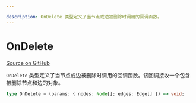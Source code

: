 ```yaml
---

description: OnDelete 类型定义了当节点或边被删除时调用的回调函数。
---
```


# OnDelete

[Source on GitHub](https://github.com/xyflow/xyflow/blob/main/packages/react/src/types/general.ts#L59)

`OnDelete` 类型定义了当节点或边被删除时调用的回调函数。该回调接收一个包含被删除节点和边的对象。

```ts
type OnDelete = (params: { nodes: Node[]; edges: Edge[] }) => void;
```

<APIDocs typeName="OnDelete" packageName="react" />